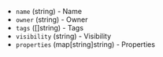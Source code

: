 <!-- Code generated from the comments of the ImageFilterOptions struct in builder/openstack/run_config.go; DO NOT EDIT MANUALLY -->

- `name` (string) - Name
- `owner` (string) - Owner
- `tags` ([]string) - Tags
- `visibility` (string) - Visibility
- `properties` (map[string]string) - Properties
